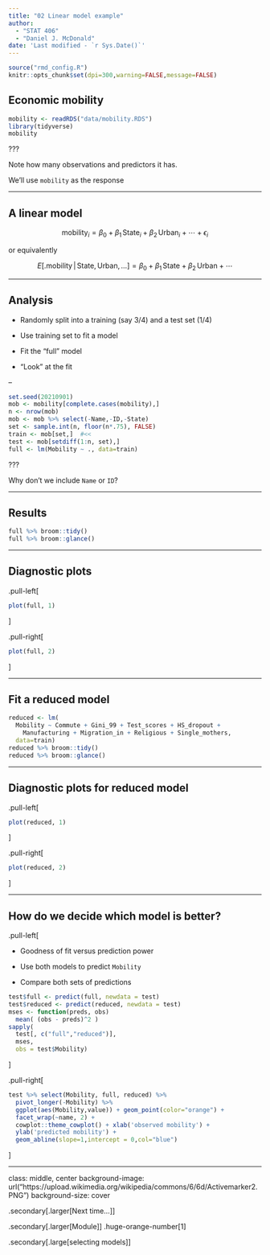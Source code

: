 ```yaml
---
title: "02 Linear model example"
author: 
  - "STAT 406"
  - "Daniel J. McDonald"
date: 'Last modified - `r Sys.Date()`'
---
```


```r
source("rmd_config.R")
knitr::opts_chunk$set(dpi=300,warning=FALSE,message=FALSE)
```


## Economic mobility


```r
mobility <- readRDS("data/mobility.RDS")
library(tidyverse)
mobility
```

???

Note how many observations and predictors it has.

We'll use `mobility` as the response


---

## A linear model


$$\mbox{mobility}_i = \beta_0 + \beta_1 \, \mbox{State}_i + \beta_2 \, \mbox{Urban}_i + \cdots + \epsilon_i$$ 
    
or equivalently

$$E \left[ \biggl. \mbox{mobility} \, \biggr| \, \mbox{State}, \mbox{Urban}, 
    \ldots \right]  = \beta_0 + \beta_1 \, \mbox{State} + 
    \beta_2 \, \mbox{Urban} + \cdots$$

---

## Analysis


-   Randomly split into a training (say 3/4) and a test set (1/4)

-   Use training set to fit a model 

-   Fit the "full" model

-   "Look" at the fit

--

```r
set.seed(20210901)
mob <- mobility[complete.cases(mobility),]
n <- nrow(mob)
mob <- mob %>% select(-Name,-ID,-State)
set <- sample.int(n, floor(n*.75), FALSE)
train <- mob[set,]  #<<
test <- mob[setdiff(1:n, set),]
full <- lm(Mobility ~ ., data=train)
```

???

Why don't we include `Name` or `ID`?


---

## Results

```r
full %>% broom::tidy()
full %>% broom::glance()
```

---

## Diagnostic plots

.pull-left[
```r
plot(full, 1)
```
]

.pull-right[
```r
plot(full, 2)
```

]

---

## Fit a reduced model

```r
reduced <- lm(
  Mobility ~ Commute + Gini_99 + Test_scores + HS_dropout +
    Manufacturing + Migration_in + Religious + Single_mothers, 
  data=train)
reduced %>% broom::tidy()
reduced %>% broom::glance()
```

---

## Diagnostic plots for reduced model

.pull-left[
```r
plot(reduced, 1)
```
]

.pull-right[
```r
plot(reduced, 2)
```

]


---

## How do we decide which model is better?

.pull-left[

* Goodness of fit versus prediction power

* Use both models to predict `Mobility` 

* Compare both sets of predictions


```r
test$full <- predict(full, newdata = test)
test$reduced <- predict(reduced, newdata = test)
mses <- function(preds, obs)  
  mean( (obs - preds)^2 )
sapply(
  test[, c("full","reduced")], 
  mses, 
  obs = test$Mobility)
```
]

.pull-right[
```r
test %>% select(Mobility, full, reduced) %>%
  pivot_longer(-Mobility) %>%
  ggplot(aes(Mobility,value)) + geom_point(color="orange") + 
  facet_wrap(~name, 2) +
  cowplot::theme_cowplot() + xlab('observed mobility') + 
  ylab('predicted mobility') +
  geom_abline(slope=1,intercept = 0,col="blue")
```

]

---
class: middle, center
background-image: url("https://upload.wikimedia.org/wikipedia/commons/6/6d/Activemarker2.PNG")
background-size: cover

.secondary[.larger[Next time...]]

.secondary[.larger[Module]] .huge-orange-number[1]

.secondary[.large[selecting models]]



